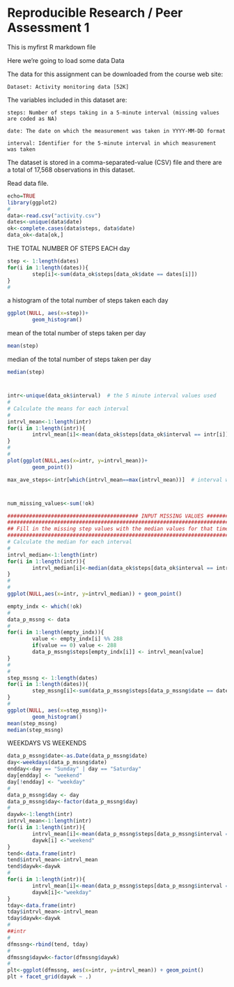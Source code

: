 Reproducible Research / Peer Assessment 1
========================

This is myfirst R markdown file

Here we're going to load some data
Data

The data for this assignment can be downloaded from the course web site:

    Dataset: Activity monitoring data [52K]

The variables included in this dataset are:

    steps: Number of steps taking in a 5-minute interval (missing values are coded as NA)

    date: The date on which the measurement was taken in YYYY-MM-DD format

    interval: Identifier for the 5-minute interval in which measurement was taken

The dataset is stored in a comma-separated-value (CSV) file and there are a total of 17,568 observations in this dataset.

Read data file.

```r
echo=TRUE
library(ggplot2)
#
data<-read.csv("activity.csv")
dates<-unique(data$date)
ok<-complete.cases(data$steps, data$date)
data_ok<-data[ok,]
```
THE TOTAL NUMBER OF STEPS EACH day 

```r

step <- 1:length(dates)
for(i in 1:length(dates)){
        step[i]<-sum(data_ok$steps[data_ok$date == dates[i]])
}
#    
```
a histogram of the total number of steps taken each day
```r
ggplot(NULL, aes(x=step))+
        geom_histogram()
```
mean  of the total number of steps taken per day
```r
mean(step)
```
 median of the total number of steps taken per day
```r
median(step)
```
#
```r
intr<-unique(data_ok$interval)  # the 5 minute interval values used
#
# Calculate the means for each interval
#
intrvl_mean<-1:length(intr)
for(i in 1:length(intr)){
        intrvl_mean[i]<-mean(data_ok$steps[data_ok$interval == intr[i]])
}
#
#
plot(ggplot(NULL,aes(x=intr, y=intrvl_mean))+
        geom_point())

max_ave_steps<-intr[which(intrvl_mean==max(intrvl_mean))]  # interval with the maximum average number of steps
```
#
```r
num_missing_values<-sum(!ok)

########################################## INPUT MISSING VALUES ###########################################
###########################################################################################################
## Fill in the missing step values with the median values for that time interval and put in DF data_p_mssng #
###########################################################################################################
# Calculate the median for each interval
#
intrvl_median<-1:length(intr)
for(i in 1:length(intr)){
        intrvl_median[i]<-median(data_ok$steps[data_ok$interval == intr[i]])
}
#
#
ggplot(NULL,aes(x=intr, y=intrvl_median)) + geom_point()
```

```r
empty_indx <- which(!ok)
#
data_p_mssng <- data
#
for(i in 1:length(empty_indx)){
        value <- empty_indx[i] %% 288
        if(value == 0) value <- 288
        data_p_mssng$steps[empty_indx[i]] <- intrvl_mean[value]
}     
#
#
step_mssng <- 1:length(dates)
for(i in 1:length(dates)){
        step_mssng[i]<-sum(data_p_mssng$steps[data_p_mssng$date == dates[i]])
}
#        
ggplot(NULL, aes(x=step_mssng))+
        geom_histogram()
mean(step_mssng)
median(step_mssng)
```
 WEEKDAYS VS WEEKENDS 
 
```r
data_p_mssng$date<-as.Date(data_p_mssng$date)
day<-weekdays(data_p_mssng$date)
endday<-day == "Sunday" | day == "Saturday"
day[endday] <- "weekend"
day[!endday] <- "weekday"
#
data_p_mssng$day <- day
data_p_mssng$day<-factor(data_p_mssng$day)
#
daywk<-1:length(intr)
intrvl_mean<-1:length(intr)
for(i in 1:length(intr)){
        intrvl_mean[i]<-mean(data_p_mssng$steps[data_p_mssng$interval == intr[i]&data_p_mssng$day=="weekend"])
        daywk[i] <-"weekend"
}
tend<-data.frame(intr)
tend$intrvl_mean<-intrvl_mean
tend$daywk<-daywk
#
for(i in 1:length(intr)){
        intrvl_mean[i]<-mean(data_p_mssng$steps[data_p_mssng$interval == intr[i]&data_p_mssng$day=="weekday"])
        daywk[i]<-"weekday"
}
tday<-data.frame(intr)
tday$intrvl_mean<-intrvl_mean
tday$daywk<-daywk
#
##intr
#
dfmssng<-rbind(tend, tday)
#
dfmssng$daywk<-factor(dfmssng$daywk)
#
plt<-ggplot(dfmssng, aes(x=intr, y=intrvl_mean)) + geom_point()
plt + facet_grid(daywk ~ .)
```